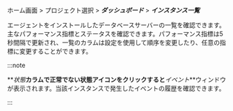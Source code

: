 ホーム画面 > プロジェクト選択 > **_ダッシュボード_** > **_インスタンス一覧_**

<ProdImg img="db-dashboard-instance-list.png" desc="インスタンス一覧" />

エージェントをインストールしたデータベースサーバーの一覧を確認できます。主なパフォーマンス指標とステータスを確認できます。パフォーマンス指標は5秒間隔で更新され、一覧のカラムは設定を使用して順序を変更したり、任意の指標に変更することができます。

:::note

**_状態_**カラムで正常でない状態アイコンをクリックすると**_イベント_**ウィンドウが表示されます。当該インスタンスで発生したイベントの履歴を確認できます。

:::
